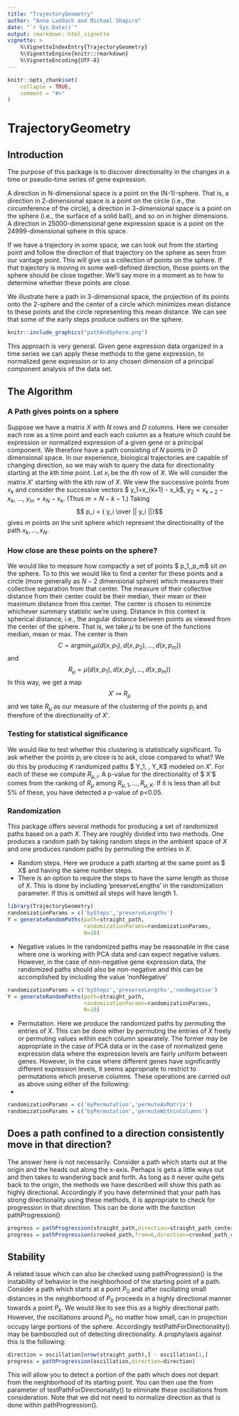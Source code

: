 ```yaml
---
title: "TrajectoryGeometry"
author: "Anna Laddach and Michael Shapiro"
date: "`r Sys.Date()`"
output: rmarkdown::html_vignette
vignette: >
    %\VignetteIndexEntry{TrajectoryGeometry}
    %\VignetteEngine{knitr::rmarkdown}
    %\VignetteEncoding{UTF-8}
---
```


```r
knitr::opts_chunk$set(
    collapse = TRUE,
    comment = "#>"
)
```
# TrajectoryGeometry

## Introduction

The purpose of this package is to discover directionality in the
changes in a time or pseudo-time series of gene expression.  

A direction in N-dimensional space is a point on the (N-1)-sphere.
That is, a direction in 2-dimensional space is a point on the circle
(i.e., the circumference of the circle), a direction in 3-dimensional
space is a point on the sphere (i.e., the surface of a solid ball),
and so on in higher dimensions. A direction in 25000-dimensional gene
expression space is a point on the 24999-dimensional sphere in this
space.

If we have a trajectory in some space, we can look out from the
starting point and follow the direction of that trajectory on the
sphere as seen from our vantage point.  This will give us a collection
of points on the sphere.  If that trajectory is moving in some
well-defined direction, those points on the sphere should be close
together.  We'll say more in a moment as to how to determine whether
these points are close.

We illustrate here a path in 3-dimensional space, the projection of
its points onto the 2-sphere and the center of a circle which
minimizes mean distance to these points and the circle representing
this mean distance.  We can see that some of the early steps produce
outliers on the sphere.


```r
knitr::include_graphics("pathAndSphere.png")
```

This approach is very general.  Given gene expression data organized
in a time series we can apply these methods to the gene expression, to
normalized gene expression or to any chosen dimension of a principal
component analysis of the data set.

## The Algorithm

### A Path gives points on a sphere

Suppose we have a matrix $X$ with $N$ rows and $D$
columns. Here we consider each row as a time point and each each
column as a feature which could be expression or normalized expression
of a given gene or a principal component.  We therefore have a
path consisting of $N$ points in $D$ dimensional space.
In our experience, biological trajectories are capable of changing
direction, so we may wish to query the data for directionality
starting at the $k$th time point.  Let $x_i$ be the 
$i$th row of $X$.  We will consider the matrix $X'$
starting with the $k$th row of $X$. We view the successive
points from $x_k$ and consider the successive vectors $
y_1=x_{k+1} - x_k$, $y_2=x_{k+2} - x_k$, ..., $y_m=x_{N} -
x_k$.  (Thus $m = N - k - 1$.)  Taking $$ p_i = { y_i \over
|| y_i ||}$$ gives $m$ points on the unit sphere which represent
the directionality of the path $x_k, \dots, x_N$.

### How close are these points on the sphere?

We would like to measure how compactly a set of points $
p_1,\dots,p_m$ sit on the sphere.  To to this we would like to find a
center for these points and a circle (more generally as $N-2$
dimensional sphere) which measures their collective
separation from that center.  The measure of their collective distance
from their center could be their median, their mean or their maximum
distance from this center.  The center is chosen to minimize whichever
summary statistic we're using.  Distance in this context is spherical
distance, i.e., the angular distance between points as viewed from the
center of the sphere.  That is, we take $\mu$ to be one of the
functions median, mean or max.  The center is then
$$ C = {\mathrm{argmin}}_x
\mu(d(x,p_1),d(x,p_2),\dots,d(x,p_m))$$
and
$$ R_\mu = \mu(d(x,p_1),d(x,p_2),\dots,d(x,p_m))$$
In this way, we get a map
$$ X' \mapsto R_\mu $$
and we take $R_\mu$ as our measure of the clustering of the
points $p_i$ and therefore of the directionality of $X'$.

### Testing for statistical significance

We would like to test whether this clustering is statistically
significant.  To ask whether the points $p_i$ are close is to
ask, close compared to what?  We do this by producing $K$ randomized paths
$ Y_1, \dots, Y_K$ modeled on $X'$.  For each of these we
compute $R_{\mu,i}$.  A p-value for the directionality of $
X'$ comes from the ranking of $R_\mu$ among $R_{\mu,1},
\dots, R_{\mu,K}$.  If it is less than all but 5% of these, you have
detected a p-value of p<0.05.

### Randomization

This package offers several methods for producing a set of randomized
paths based on a path $X$.  They are roughly divided into two
methods.  One produces a random path by taking random steps in the
ambient space of $X$  and one produces random paths by permuting
the entries in $X$.

* Random steps.  Here we produce a path starting at the same point as
$ X$ and having the same number steps.  
* There is an option to require the steps to have the same length as
those of $X$.  This is done by including 'preserveLengths' in
the randomization parameter.  If this is omitted all steps will have
length 1.
```r
library(TrajectoryGeometry)
randomizationParams = c('bySteps','preserveLengths')
Y = generateRandomPaths(path=straight_path,
                        randomizationParams=randomizationParams,
                        N=10)
```
* Negative values in the randomized paths may be reasonable in the
case where one is working with PCA data and can expect negative
values. However, in the case of non-negative gene expression data,
the randomized paths should also be non-negative and this can be
accomplished by including the value 'nonNegative'
```r
randomizationParams = c('bySteps','preserveLengths','nonNegative')
Y = generateRandomPaths(path=straight_path,
                        randomizationParams=randomizationParams,
                        N=10)
```
* Permutation.  Here we produce the randomized paths by permuting the
entries of $X$.  This can be done either by permuting the
entries of $X$ freely or permuting values within each column
spearately.  The former may be appropriate in the case of PCA data
or in the case of normalized gene expression data where the
expression levels are fairly uniform between genes.  However, in the
case where different genes have significantly different expression
levels, it seems appropriate to restrict to permutations which
preserve columns.  These operations are carried out as above using
either of the following:
*
```r
randomizationParams = c('byPermutation','permuteAsMatrix')
randomizationParams = c('byPermutation','permuteWithinColumns')
```

## Does a path confined to a direction consistently move in that direction?

The answer here is not necessarily.  Consider a path which starts out
at the origin and the heads out along the x-axis.  Perhaps is gets a
little ways out and then takes to wandering back and forth.  As long
as it never quite gets back to the origin, the methods we have
described will show this path as highly directional.  Accordingly if
you have determined that your path has strong directionality using
these methods, it is appropriate to check for progression in that
direction. This can be done with the function pathProgression()
```r
progress = pathProgression(straight_path,direction=straight_path_center)
progress = pathProgression(crooked_path,from=6,direction=crooked_path_center)
```
## Stability

A related issue which can also be checked using pathProgression() is
the instability of behavior in the neighborhood of the starting point
of a path.  Consider a path which starts at a point $P_0$ and
after oscillating small distances in the neighborhood of $P_0$
proceeds in a highly directional manner towards a point $P_k$.
We would like to see this as a highly directional path.  However, the
oscillations around $P_0$, no matter how small, can in
projection occupy large portions of the sphere.  Accordingly
testPathForDirectionality() may be bamboozled out of detecting
directionality.  A prophylaxis against this is the following:
```r
direction = oscillation[nrow(straight_path),] - oscillation[1,]
progress = pathProgression(oscillation,direction=direction)
```
This will allow you to detect a portion of the path which does not
depart from the neighborhood of its starting point. You can then use
the from parameter of testPathForDirectionality() to eliminate these
oscillations from consideration.  Note that we did not need to
normalize direction as that is done within pathProgression().
